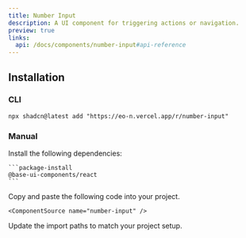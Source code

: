 ```yaml
---
title: Number Input
description: A UI component for triggering actions or navigation.
preview: true
links:
  api: /docs/components/number-input#api-reference
---
```


<ComponentTabs name="number-input-demo" />

## Installation

### CLI

```package-install
npx shadcn@latest add "https://eo-n.vercel.app/r/number-input"
```

### Manual

<Steps>
  <Step>
    Install the following dependencies:

    ```package-install
    @base-ui-components/react
    ```

  </Step>
  <Step>
    Copy and paste the following code into your project.

    <ComponentSource name="number-input" />

  </Step>
  
  <Step>Update the import paths to match your project setup.</Step>

</Steps>
